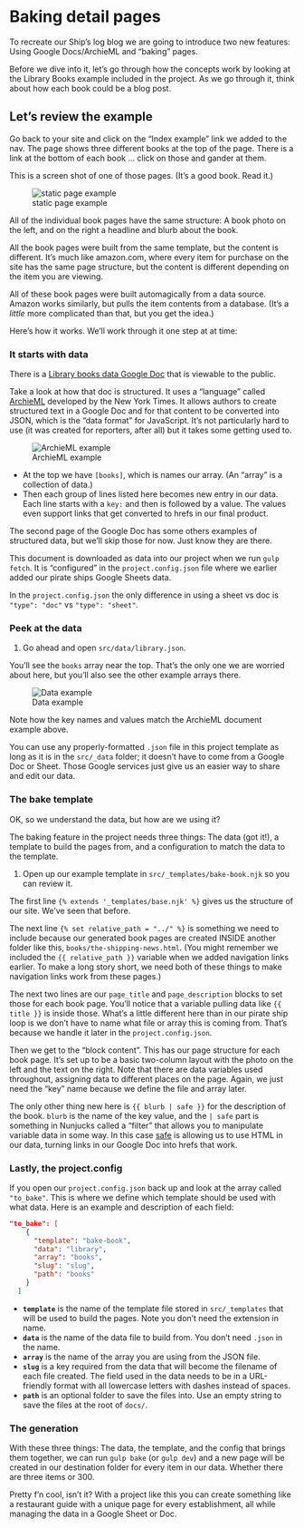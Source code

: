 # Baking detail pages

To recreate our Ship's log blog we are going to introduce two new features: Using Google Docs/ArchieML and "baking" pages.

Before we dive into it, let's go through how the concepts work by looking at the Library Books example included in the project. As we go through it, think about how each book could be a blog post.

## Let's review the example

Go back to your site and click on the "Index example" link we added to the nav. The page shows three different books at the top of the page. There is a link at the bottom of each book ... click on those and gander at them.

This is a screen shot of one of those pages. (It's a good book. Read it.)

![static page example](../images/static-detail-page-example.png)

All of the individual book pages have the same structure: A book photo on the left, and on the right a headline and blurb about the book.

All the book pages were built from the same template, but the content is different. It's much like amazon.com, where every item for purchase on the site has the same page structure, but the content is different depending on the item you are viewing.

All of these book pages were built automagically from a data source. Amazon works similarly, but pulls the item contents from a database. (It's a _little_ more complicated than that, but you get the idea.)

Here's how it works. We'll work through it one step at at time:

### It starts with data

There is a [Library books data Google Doc](https://docs.google.com/document/d/1RgMhjtkXlbbf9uzSzy_xPRKwxcVZIZqVytgM_JoU4E4/edit?usp=sharing) that is viewable to the public.

Take a look at how that doc is structured. It uses a "language" called [ArchieML](http://archieml.org/) developed by the New York Times. It allows authors to create structured text in a Google Doc and for that content to be converted into JSON, which is the "data format" for JavaScript. It's not particularly hard to use (it was created for reporters, after all) but it takes some getting used to.

![ArchieML example](../images/sapp-archiml-example.png)

- At the top we have `[books]`, which is names our array. (An "array" is a collection of data.)
- Then each group of lines listed here becomes new entry in our data. Each line starts with a `key:` and then is followed by a value. The values even support links that get converted to hrefs in our final product.


::: callout-note
The second page of the Google Doc has some others examples of structured data, but we'll skip those for now. Just know they are there.
::: 

This document is downloaded as data into our project when we run `gulp fetch`. It is "configured" in the `project.config.json` file where we earlier added our pirate ships Google Sheets data.

In the `project.config.json` the only difference in using a sheet vs doc is `"type": "doc"` vs `"type": "sheet"`.

### Peek at the data

1. Go ahead and open `src/data/library.json`.

You'll see the `books` array near the top. That's the only one we are worried about here, but you'll also see the other example arrays there.

![Data example](../images/sapp-json-example.png)

Note how the key names and values match the ArchieML document example above.

::: callout-note
You can use any properly-formatted `.json` file in this project template as long as it is in the `src/_data` folder; it doesn't have to come from a Google Doc or Sheet. Those Google services just give us an easier way to share and edit our data.
:::

### The bake template

OK, so we understand the data, but how are we using it?

The baking feature in the project needs three things: The data (got it!), a template to build the pages from, and a configuration to match the data to the template.

1. Open up our example template in `src/_templates/bake-book.njk` so you can review it.

The first line `{% extends '_templates/base.njk' %}` gives us the structure of our site. We've seen that before.

The next line `{% set relative_path = "../" %}` is something we need to include because our generated book pages are created INSIDE another folder like this, `books/the-shipping-news.html`. (You might remember we included the `{{ relative_path }}` variable when we added navigation links earlier. To make a long story short, we need both of these things to make navigation links work from these pages.)

The next two lines are our `page_title` and `page_description` blocks to set those for each book page. You'll notice that a variable pulling data like `{{ title }}` is inside those. What's a little different here than in our pirate ship loop is we don't have to name what file or array this is coming from. That's because we handle it later in the `project.config.json`.

Then we get to the "block content". This has our page structure for each book page. It's set up to be a basic two-column layout with the photo on the left and the text on the right. Note that there are data variables used throughout, assigning data to different places on the page. Again, we just need the "key" name because we define the file and array later.

The only other thing new here is `{{ blurb | safe }}` for the description of the book. `blurb` is the name of the key value, and the `| safe` part is something in Nunjucks called a "filter" that allows you to manipulate variable data in some way. In this case [safe](https://mozilla.github.io/nunjucks/templating.html#safe) is allowing us to use HTML in our data, turning links in our Google Doc into hrefs that work.

### Lastly, the project.config

If you open our `project.config.json` back up and look at the array called `"to_bake"`. This is where we define which template should be used with what data. Here is an example and description of each field:

```json
"to_bake": [
    {
      "template": "bake-book",
      "data": "library",
      "array": "books",
      "slug": "slug",
      "path": "books"
    }
  ]
```

- **`template`** is the name of the template file stored in `src/_templates` that will be used to build the pages. Note you don't need the extension in name.
- **`data`** is the name of the data file to build from. You don't need `.json` in the name.
- **`array`** is the name of the array you are using from the JSON file.
- **`slug`** is a key required from the data that will become the filename of each file created. The field used in the data needs to be in a URL-friendly format with all lowercase letters with dashes instead of spaces.
- **`path`** is an optional folder to save the files into. Use an empty string to save the files at the root of `docs/`.

### The generation

With these three things: The data, the template, and the config that brings them together, we can run `gulp bake` (or `gulp dev`) and a new page will be created in our destination folder for every item in our data. Whether there are three items or 300.

Pretty f'n cool, isn't it? With a project like this you can create something like a restaurant guide with a unique page for every establishment, all while managing the data in a Google Sheet or Doc.
